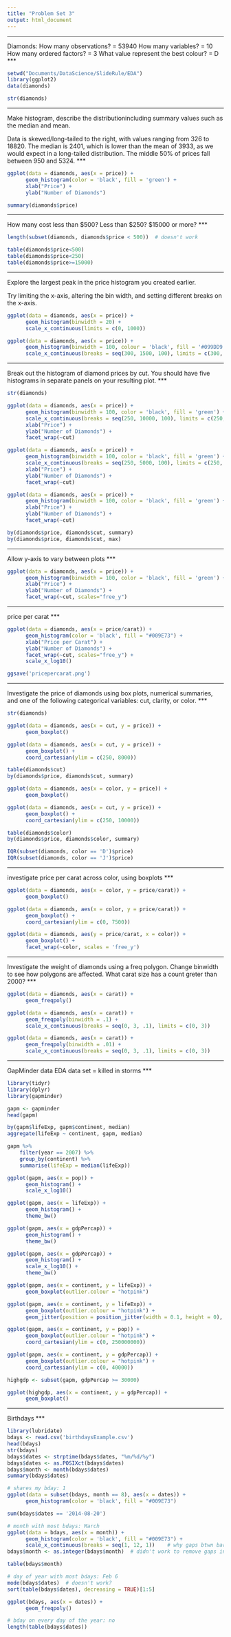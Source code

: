 ```yaml
---
title: "Problem Set 3"
output: html_document
---
```

***
Diamonds:
How many observations?   = 53940
How many variables?      = 10
How many ordered factors? = 3
What value represent the best colour?   = D
***

```r
setwd("Documents/DataScience/SlideRule/EDA")
library(ggplot2)
data(diamonds)

str(diamonds)
```

***
Make histogram, describe the distributionincluding summary values 
such as the median and mean.

Data is skewed/long-tailed to the right, with values ranging from 326 to 18820. The median is 2401, which is lower than the mean of 3933, as we would expect in a long-tailed distribution. The middle 50% of prices fall between 950 and 5324.
***

```r
ggplot(data = diamonds, aes(x = price)) +
      geom_histogram(color = 'black', fill = 'green') +
      xlab("Price") +
      ylab("Number of Diamonds")

summary(diamonds$price)
```

***
How many cost less than $500?
Less than $250?
$15000 or more?
***

```r
length(subset(diamonds, diamonds$price < 500))  # doesn't work

table(diamonds$price<500)
table(diamonds$price<250)
table(diamonds$price>=15000)
```

***
Explore the largest peak in the
price histogram you created earlier.

Try limiting the x-axis, altering the bin width,
and setting different breaks on the x-axis.

```r
ggplot(data = diamonds, aes(x = price)) +
      geom_histogram(binwidth = 20) +
      scale_x_continuous(limits = c(0, 1000))

ggplot(data = diamonds, aes(x = price)) +
      geom_histogram(binwidth = 100, colour = 'black', fill = '#099DD9') +
      scale_x_continuous(breaks = seq(300, 1500, 100), limits = c(300, 1500))

```

***
Break out the histogram of diamond prices by cut. You should have five 
histograms in separate panels on your resulting plot.
***

```r
str(diamonds)

ggplot(data = diamonds, aes(x = price)) +
      geom_histogram(binwidth = 100, color = 'black', fill = 'green') +
      scale_x_continuous(breaks = seq(250, 10000, 100), limits = c(250, 10000)) +
      xlab("Price") +
      ylab("Number of Diamonds") +
      facet_wrap(~cut)

ggplot(data = diamonds, aes(x = price)) +
      geom_histogram(binwidth = 100, color = 'black', fill = 'green') +
      scale_x_continuous(breaks = seq(250, 5000, 100), limits = c(250, 5000)) +
      xlab("Price") +
      ylab("Number of Diamonds") +
      facet_wrap(~cut)

ggplot(data = diamonds, aes(x = price)) +
      geom_histogram(binwidth = 100, color = 'black', fill = 'green') +
      xlab("Price") +
      ylab("Number of Diamonds") +
      facet_wrap(~cut)

by(diamonds$price, diamonds$cut, summary)
by(diamonds$price, diamonds$cut, max)

```

***
Allow y-axis to vary between plots
***
```r
ggplot(data = diamonds, aes(x = price)) +
      geom_histogram(binwidth = 100, color = 'black', fill = 'green') +
      xlab("Price") +
      ylab("Number of Diamonds") +
      facet_wrap(~cut, scales="free_y")
```

***
price per carat
***

```r
ggplot(data = diamonds, aes(x = price/carat)) +
      geom_histogram(color = 'black', fill = "#009E73") +
      xlab("Price per Carat") +
      ylab("Number of Diamonds") +
      facet_wrap(~cut, scales="free_y") +
      scale_x_log10()

ggsave('pricepercarat.png')
```

***
Investigate the price of diamonds using box plots, numerical summaries, 
and one of the following categorical variables: cut, clarity, or color.
***

```r
str(diamonds)

ggplot(data = diamonds, aes(x = cut, y = price)) +
      geom_boxplot()

ggplot(data = diamonds, aes(x = cut, y = price)) +
      geom_boxplot() +
      coord_cartesian(ylim = c(250, 8000))

table(diamonds$cut)
by(diamonds$price, diamonds$cut, summary)

ggplot(data = diamonds, aes(x = color, y = price)) +
      geom_boxplot()

ggplot(data = diamonds, aes(x = cut, y = price)) +
      geom_boxplot() +
      coord_cartesian(ylim = c(250, 10000))

table(diamonds$color)
by(diamonds$price, diamonds$color, summary)

IQR(subset(diamonds, color == 'D')$price)
IQR(subset(diamonds, color == 'J')$price)
```

***
investigate price per carat across color, using boxplots
***

```r
ggplot(data = diamonds, aes(x = color, y = price/carat)) +
      geom_boxplot()

ggplot(data = diamonds, aes(x = color, y = price/carat)) +
      geom_boxplot() +
      coord_cartesian(ylim = c(0, 7500))

ggplot(data = diamonds, aes(y = price/carat, x = color)) +
      geom_boxplot() +
      facet_wrap(~color, scales = 'free_y')
```

***
Investigate the weight of diamonds using a freq polygon. Change binwidth to 
see how polygons are affected. What carat size has a count greter than 2000?
***

```r
ggplot(data = diamonds, aes(x = carat)) +
      geom_freqpoly()

ggplot(data = diamonds, aes(x = carat)) +
      geom_freqpoly(binwidth = .1) +
      scale_x_continuous(breaks = seq(0, 3, .1), limits = c(0, 3))

ggplot(data = diamonds, aes(x = carat)) +
      geom_freqpoly(binwidth = .01) +
      scale_x_continuous(breaks = seq(0, 3, .1), limits = c(0, 3))
```

***
GapMinder data EDA
data set = killed in storms
***

```r
library(tidyr)
library(dplyr)
library(gapminder)

gapm <- gapminder
head(gapm)

by(gapm$lifeExp, gapm$continent, median)
aggregate(lifeExp ~ continent, gapm, median)

gapm %>%
    filter(year == 2007) %>%
    group_by(continent) %>%
    summarise(lifeExp = median(lifeExp))

ggplot(gapm, aes(x = pop)) +
      geom_histogram() +
      scale_x_log10()

ggplot(gapm, aes(x = lifeExp)) +
      geom_histogram() +
      theme_bw()

ggplot(gapm, aes(x = gdpPercap)) +
      geom_histogram() +
      theme_bw()

ggplot(gapm, aes(x = gdpPercap)) +
      geom_histogram() +
      scale_x_log10() +
      theme_bw()

ggplot(gapm, aes(x = continent, y = lifeExp)) +
      geom_boxplot(outlier.colour = "hotpink")

ggplot(gapm, aes(x = continent, y = lifeExp)) +
      geom_boxplot(outlier.colour = "hotpink") +
      geom_jitter(position = position_jitter(width = 0.1, height = 0), alpha = 1/4)

ggplot(gapm, aes(x = continent, y = pop)) +
      geom_boxplot(outlier.colour = "hotpink") +
      coord_cartesian(ylim = c(0, 250000000))

ggplot(gapm, aes(x = continent, y = gdpPercap)) +
      geom_boxplot(outlier.colour = "hotpink") +
      coord_cartesian(ylim = c(0, 40000))

highgdp <- subset(gapm, gdpPercap >= 30000)

ggplot(highgdp, aes(x = continent, y = gdpPercap)) +
      geom_boxplot()

```

***
Birthdays
***
```r
library(lubridate)
bdays <- read.csv('birthdaysExample.csv')
head(bdays)
str(bdays)
bdays$dates <- strptime(bdays$dates, "%m/%d/%y")
bdays$dates <- as.POSIXct(bdays$dates)
bdays$month <- month(bdays$dates)
summary(bdays$dates)

# shares my bday: 1
ggplot(data = subset(bdays, month == 8), aes(x = dates)) +
      geom_histogram(color = 'black', fill = "#009E73")

sum(bdays$dates == '2014-08-20')

# month with most bdays: March
ggplot(data = bdays, aes(x = month)) +
      geom_histogram(color = 'black', fill = "#009E73") +
      scale_x_continuous(breaks = seq(1, 12, 1))    # why gaps btwn bars?
bdays$month <- as.integer(bdays$month)  # didn't work to remove gaps in histo

table(bdays$month)

# day of year with most bdays: Feb 6
mode(bdays$dates)  # doesn't work?
sort(table(bdays$dates), decreasing = TRUE)[1:5]

ggplot(bdays, aes(x = dates)) +
      geom_freqpoly()

# bday on every day of the year: no
length(table(bdays$dates))

```


